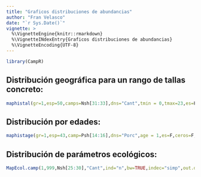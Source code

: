 ```yaml
---
title: "Graficos distribuciones de abundancias"
author: "Fran Velasco"
date: "`r Sys.Date()`"
vignette: >
  %\VignetteEngine{knitr::rmarkdown}
  %\VignetteINdexEntry{Graficos distribuciones de abundancias} 
  %\VignetteEncoding{UTF-8}
---
```


```r
library(CampR)
```


 Distribución geográfica para un rango de tallas concreto:
---------------

```r
maphistal(gr=1,esp=50,camps=Nsh[31:33],dns="Cant",tmin = 0,tmax=23,es=F,ceros=F,layout=c(1,3),bw=T)
```


 Distribución por edades:
---------------

```r
maphistage(gr=1,esp=43,camp=Psh[14:16],dns="Porc",age = 1,es=F,ceros=F,layout=c(3,1),bw=T)
```

 Distribución de parámetros ecológicos:
---------------

```r
MapEcol.camp(1,999,Nsh[25:30],"Cant",ind="n",bw=TRUE,indec="simp",out.dat=TRUE,layout=c(2,3))
```
